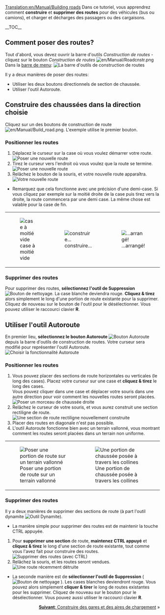 [[Translation:en/Manual/Building roads]]
{{fr/Manual/Tutorial/Tutoriel}}
<!-- surtout pour la recherche par robot -->
Dans ce tutoriel, vous apprendrez comment '''construire''' et '''supprimer des routes''' pour des véhicules (bus ou camions), et charger et décharges des passagers ou des cargaisons.

__TOC__

==Comment poser des routes?==

Tout d'abord, vous devez ouvrir la barre d'outils ''Construction de routes'' - cliquez sur le bouton ''Construction de routes'' [[File:en/Manual/Roadcnstr.png]] Dans la [[fr/Manual/Interface#la-barre-de-menu|barre de menu]]:
[[File:en/Manual/Road constructionnew.png|none|frame|La barre d'outils de construction de routes]]

Il y a deux manières de poser des routes:
* Utiliser les deux boutons directionnels de section de chaussée.
* Utiliser l'outil Autoroute.

== Construire des chaussées dans la direction choisie ==

Cliquez sur un des boutons de construction de route [[File:en/Manual/Build road.png]]. L'exemple utilise le premier bouton.

=== Positionner les routes ===
#Déplacez le curseur sur la case où vous voulez démarrer votre route.<br/>[[File:en/Manual/Build roads01.png|none|frame|Poser une nouvelle route]]
#Tirez le curseur vers l'endroit où vous voulez que la route se termine.<br/>[[File:en/Manual/Build roads02.png|none|frame|Poser une nouvelle route]]
#Relâchez le bouton de la souris, et votre nouvelle route apparaîtra.<br/>[[File:en/Manual/Build roads03.png|none|frame|Votre nouvelle route]]

* Remarquez que cela fonctionne avec une précision d'une demi-case. Si vous cliquez par exemple sur la moitié droite de la case puis tirez vers la droite, la route commencera par une demi case. La même chose est valable pour la case de fin.
{|
|[[File:en/Manual/Build roads04.png|none|frame|case à moitié vide]]
|[[File:en/Manual/Build roads05.png|none|frame|construire...]]
|[[File:en/Manual/Build roads06.png|none|frame|...arrangé!]]
|}
=== Supprimer des routes === 
Pour supprimer des routes, '''sélectionnez l'outil de Suppression''' [[File:en/Manual/Toggle clear active.png|Bouton de nettoyage]]. La case blanche deviendra rouge. '''Cliquez & tirez''' alors simplement le long d'une portion de route existante pour la supprimer. Cliquez de nouveau sur le bouton de l'outil pour le désélectionner. Vous pouvez utiliser le raccourci clavier '''R'''.

== Utiliser l'outil Autoroute ==
En premier lieu, '''sélectionnez le bouton Autoroute''' [[File:en/Manual/Autoroad.png|Bouton Autoroute]] depuis la barre d'outils de construction de routes. Votre curseur sera modifié pour représenter l'outil Autoroute.
[[File:en/Manual/AutoroadTut1.png|none|frame|Choisir la fonctionnalité Autoroute]]

=== Positionner les routes ===
#Vous pouvez placer des sections de route horizontales ou verticales (le long des cases). Placez votre curseur sur une case et '''cliquez & tirez''' le long des cases.<br/>Vous pouvez cliquer dans une case et déplacer votre souris dans une autre direction pour voir comment les nouvelles routes seront placées.<br/>[[File:en/Manual/AutoroadTut2.png|none|frame|Poser un morceau de chaussée droite]]
#Relâchez le curseur de votre souris, et vous aurez construit une section rectiligne de route.<br/>[[File:en/Manual/AutoroadTut3.png|none|frame|Une section de route rectiligne nouvellement construite]]
#Placer des routes en diagonale n'est pas possible.
#L'outil Autoroute fonctionne bien avec un terrain vallonné, vous montrant comment les routes seront placées dans un terrain non uniforme.
{|
| [[File:en/Manual/AutoroadTut5.png|none|frame|Poser une portion de route sur un terrain vallonné]]
| [[File:en/Manual/AutoroadTut6.png|none|frame|Une portion de chaussée posée à travers les collines]]
|}
=== Supprimer des routes ===
Il y a deux manières de supprimer des sections de route (à part l'outil dynamite [[File:en/Manual/Clear title.png|Outil Dynamite]]).

*La manière simple pour supprimer des routes est de maintenir la touche CTRL appuyée.

#Pour '''supprimer une section''' de route, '''maintenez CTRL appuyé''' et '''cliquez & tirez''' le long d'une section de route existante, tout comme vous l'avez fait pour construire des routes.<br/>[[File:en/Manual/AutoroadTut7.png|none|frame|Supprimer des routes (avec CTRL)]]
#Relâchez la souris, et les routes seront vendues.<br/>[[File:en/Manual/AutoroadTut8.png|none|frame|Une route récemment détruite]]

*La seconde manière est de '''sélectionner l'outil de Suppression''' ( [[File:en/Manual/Toggle clear active.png|Bouton de nettoyage]] ). Les cases blanches deviendront rouge. Vous pouvez alors simplement '''cliquer & tirer''' le long de routes existantes pour les supprimer. Cliquez de nouveau sur le bouton pour le désélectionner. Vous pouvez aussi utiliser le raccourci clavier '''R'''.

<span style="float: right">[[fr/Manual/Construction d'aires de chargement|'''Suivant''': Construire des gares et des aires de chargement]] &raquo;</span>